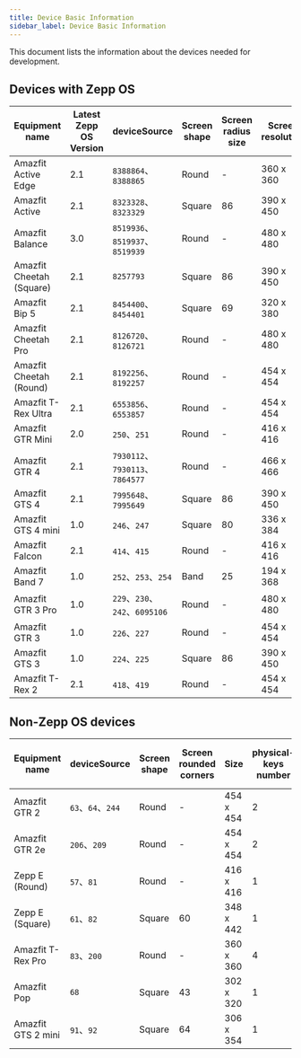 ```yaml
---
title: Device Basic Information
sidebar_label: Device Basic Information
---
```


This document lists the information about the devices needed for development.

## Devices with Zepp OS

| Equipment name           | Latest Zepp OS Version | deviceSource                    | Screen shape | Screen radius size | Screen resolution | physical-keys number | Watchface preview image resolution | SecondaryWidget support |
| ------------------------ | ---------------------- | ------------------------------- | ------------ | ------------------ | ----------------- | -------------------- | ---------------------------------- | ----------------------- |
| Amazfit Active Edge      | 2.1                    | `8388864`、`8388865`            | Round        | -                  | 360 x 360         | 4                    | 243 x 243                          | NO                      |
| Amazfit Active           | 2.1                    | `8323328`、`8323329`            | Square       | 86                 | 390 x 450         | 1                    | 266 x 307                          | YES                     |
| Amazfit Balance          | 3.0                    | `8519936`、`8519937`、`8519939` | Round        | -                  | 480 x 480         | 2                    | 324 x 324                          | YES                     |
| Amazfit Cheetah (Square) | 2.1                    | `8257793`                       | Square       | 86                 | 390 x 450         | 3                    | 266 x 307                          | NO                      |
| Amazfit Bip 5            | 2.1                    | `8454400`、`8454401`            | Square       | 69                 | 320 x 380         | 1                    | 200 x 238                          | YES                     |
| Amazfit Cheetah Pro      | 2.1                    | `8126720`、`8126721`            | Round        | -                  | 480 x 480         | 2                    | 324 x 324                          | NO                      |
| Amazfit Cheetah (Round)  | 2.1                    | `8192256`、`8192257`            | Round        | -                  | 454 x 454         | 2                    | 306 x 306                          | NO                      |
| Amazfit T-Rex Ultra      | 2.1                    | `6553856`、`6553857`            | Round        | -                  | 454 x 454         | 4                    | 306 x 306                          | NO                      |
| Amazfit GTR Mini         | 2.0                    | `250`、`251`                    | Round        | -                  | 416 x 416         | 1                    | 280 x 280                          | YES                     |
| Amazfit GTR 4            | 2.1                    | `7930112`、`7930113`、`7864577` | Round        | -                  | 466 x 466         | 2                    | 314 x 314                          | YES                     |
| Amazfit GTS 4            | 2.1                    | `7995648`、`7995649`            | Square       | 86                 | 390 x 450         | 1                    | 266 x 307                          | YES                     |
| Amazfit GTS 4 mini       | 1.0                    | `246`、`247`                    | Square       | 80                 | 336 x 384         | 1                    | 228 x 260                          | -                       |
| Amazfit Falcon           | 2.1                    | `414`、`415`                    | Round        | -                  | 416 x 416         | 4                    | 280 x 280                          | NO                      |
| Amazfit Band 7           | 1.0                    | `252`、`253`、`254`             | Band         | 25                 | 194 x 368         | -                    | 152 x 288                          | -                       |
| Amazfit GTR 3 Pro        | 1.0                    | `229`、`230`、`242`、`6095106`  | Round        | -                  | 480 x 480         | 2                    | 324 x 324                          | -                       |
| Amazfit GTR 3            | 1.0                    | `226`、`227`                    | Round        | -                  | 454 x 454         | 2                    | 306 x 306                          | -                       |
| Amazfit GTS 3            | 1.0                    | `224`、`225`                    | Square       | 86                 | 390 x 450         | 1                    | 266 x 307                          | -                       |
| Amazfit T-Rex 2          | 2.1                    | `418`、`419`                    | Round        | -                  | 454 x 454         | 4                    | 306 x 306                          | NO                      |

## Non-Zepp OS devices

| Equipment name     | deviceSource      | Screen shape | Screen rounded corners | Size      | physical-keys number | Watchface preview image resolution |
| ------------------ | ----------------- | ------------ | ---------------------- | --------- | -------------------- | ---------------------------------- |
| Amazfit GTR 2      | `63`、`64`、`244` | Round        | -                      | 454 x 454 | 2                    | 306 x 306                          |
| Amazfit GTR 2e     | `206`、`209`      | Round        | -                      | 454 x 454 | 2                    | 306 x 306                          |
| Zepp E (Round)     | `57`、`81`        | Round        | -                      | 416 x 416 | 1                    | 280 x 280                          |
| Zepp E (Square)    | `61`、`82`        | Square       | 60                     | 348 x 442 | 1                    | 254 x 323                          |
| Amazfit T-Rex Pro  | `83`、`200`       | Round        | -                      | 360 x 360 | 4                    | 220 x 220                          |
| Amazfit Pop        | `68`              | Square       | 43                     | 302 x 320 | 1                    | 202 x 214                          |
| Amazfit GTS 2 mini | `91`、`92`        | Square       | 64                     | 306 x 354 | 1                    | 210 x 242                          |

